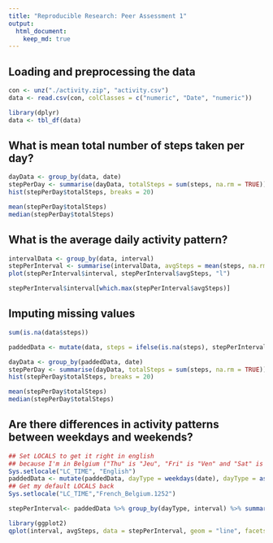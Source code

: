 ```yaml
---
title: "Reproducible Research: Peer Assessment 1"
output: 
  html_document:
    keep_md: true
---
```



## Loading and preprocessing the data
```r
con <- unz("./activity.zip", "activity.csv")
data <- read.csv(con, colClasses = c("numeric", "Date", "numeric"))

library(dplyr)
data <- tbl_df(data)
```



## What is mean total number of steps taken per day?
```r
dayData <- group_by(data, date)
stepPerDay <- summarise(dayData, totalSteps = sum(steps, na.rm = TRUE))
hist(stepPerDay$totalSteps, breaks = 20)

mean(stepPerDay$totalSteps)
median(stepPerDay$totalSteps)
```

## What is the average daily activity pattern?
```r
intervalData <- group_by(data, interval)
stepPerInterval <- summarise(intervalData, avgSteps = mean(steps, na.rm = TRUE))
plot(stepPerInterval$interval, stepPerInterval$avgSteps, "l")

stepPerInterval$interval[which.max(stepPerInterval$avgSteps)]
```

## Imputing missing values
```r
sum(is.na(data$steps))

paddedData <- mutate(data, steps = ifelse(is.na(steps), stepPerInterval$avgSteps, steps))

dayData <- group_by(paddedData, date)
stepPerDay <- summarise(dayData, totalSteps = sum(steps, na.rm = TRUE))
hist(stepPerDay$totalSteps, breaks = 20)

mean(stepPerDay$totalSteps)
median(stepPerDay$totalSteps)
```



## Are there differences in activity patterns between weekdays and weekends?
```r
## Set LOCALS to get it right in english
## because I'm in Belgium ("Thu" is "Jeu", "Fri" is "Ven" and "Sat" is "Sam")
Sys.setlocale("LC_TIME", "English")
paddedData <- mutate(paddedData, dayType = weekdays(date), dayType = as.factor(ifelse(dayType=="Sunday" | dayType=="Saturday", "weekend", "weekday")))
## Get my default LOCALS back
Sys.setlocale("LC_TIME","French_Belgium.1252")

stepPerInterval<- paddedData %>% group_by(dayType, interval) %>% summarise(avgSteps = mean(steps))

library(ggplot2)
qplot(interval, avgSteps, data = stepPerInterval, geom = "line", facets = dayType ~ .)
```


